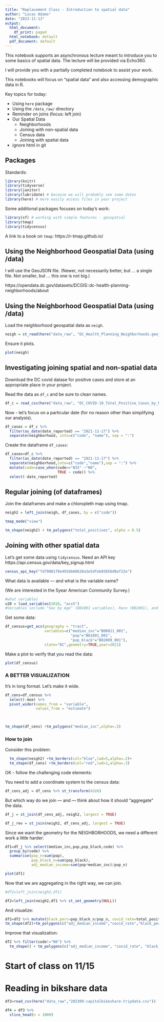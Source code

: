 ```yaml
---
title: "Replacement Class - Introduction to spatial data"
author: "Lucas Adams"
date: "2023-11-13"
output:
  html_document:
    df_print: paged
  html_notebook: default
  pdf_document: default
---
```


This notebook supports an asynchronous lecture meant to introduce you to some basics of spatial data.  The lecture will be provided via Echo360.

I will provide you with a partially completed notebook to assist your work.

This notebooks will focus on "spatial data" and also accessing demographic data in R.

Key topics for today:

* Using `here` package
* Using the `/data_raw/` directory
* Reminder on joins (focus: left join)
* Our Spatial Data
   * Neighborhoods
   * Joining with non-spatial data
   * Census data
   * Joining with spatial data
* ignore html in git

## Packages

Standards:

```r
library(knitr)
library(tidyverse)
library(janitor)
library(lubridate) # because we will probably see some dates
library(here) # more easily access files in your project
```

Some additional packages focuses on today's work:

```r
library(sf) # working with simple features - geospatial
library(tmap)
library(tidycensus)
```
A link to a book on `tmap`: https://r-tmap.github.io/


## Using the Neighborhood Geospatial Data (using /data)

I will use the GeoJSON file.  (Newer, not necessarily better, but ... a single file.  Not smaller, but ... this one is not big.)  

https://opendata.dc.gov/datasets/DCGIS::dc-health-planning-neighborhoods/about


## Using the Neighborhood Geospatial Data (using /data)

Load the neighborhood geospatial data as `neigh`.
```r
neigh = st_read(here("data_raw", "DC_Health_Planning_Neighborhoods.geojson")) %>% clean_names()
```

Ensure it plots.

```r
plot(neigh)
```


## Investigating joining spatial and non-spatial data

Download the DC covid datase for positive cases and store at an appropriate place in your project.

Read the data as `df_c` and be sure to clean names.

```r
df_c = read_csv(here("data_raw", "DC_COVID-19_Total_Positive_Cases_by_Neighborhood.csv")) %>% clean_names()
```

Now - let's focus on a particular date (for no reason other than simplifying our analysis).

```r
df_cases = df_c %>%
  filter(as_date(date_reported) == "2021-11-17") %>%
  separate(neighborhood, into=c("code", "name"), sep = ":")
```


Create the dataframe `df_cases`:

```r
df_cases=df_c %>%
  filter(as_date(date_reported) == "2021-11-17") %>% 
  separate(neighborhood,into=c("code","name"),sep = ":") %>%
  mutate(code=case_when(code=="N35" ~"N0",
                        TRUE ~ code)) %>%
  select(-date_reported)
```

## Regular joining (of dataframes)

Join the dataframes and make a chloropleth map using tmap.
```r
neigh2 = left_join(neigh, df_cases, by = c("code"))

tmap_mode("view")

tm_shape(neigh2) + tm_polygons("total_positives", alpha = 0.5)
```


## Joining with other spatial data

Let's get some data using `tidycensus`.  Need an API key   https://api.census.gov/data/key_signup.html

```r
census_api_key("fd79001f8e491bb60620a3e5dfeb02656d0af22e")

```

 What data is available --- and what is the variable name?

 (We are interested in the 5year American Community Survey.)

```r
#what variables
v20 = load_variables(2018, "acs5")
#Variables include "Sex by Age" (B01001 variables), Race (B02001), and "People Recording Single Ancestry" (B04004), amongst others.
```

Get some data:

```r
df_census=get_acs(geography = "tract",
                  variables=c("median_inc"="B06011_001",
                              "pop"="B01001_001",
                              "pop_black"="B02009_001"),
                  state="DC",geometry=TRUE,year=2021) 
```

Make a plot to verify that you read the data:

```r
plot(df_census)
```


### A BETTER VISUALIZATION

It's in long format.  Let's make it wide.

```r
df_cens=df_census %>% 
  select(-moe) %>% 
  pivot_wider(names_from = "variable", 
              values_from = "estimate")
  
 

tm_shape(df_cens) +tm_polygons("median_inc",alpha=.5)
```


### How to join

Consider this problem:

```r

  tm_shape(neigh2) +tm_borders(col="blue",lwd=5,alpha=.2)+
  tm_shape(df_cens) +tm_borders(col="red",lwd=1,alpha=.3)
```

OK - follow the challenging code elements:

You need to add a coordinate system to the census data:

```r
df_cens_adj = df_cens %>% st_transform(4326)
```

But which way do we join --- and --- think about how it should "aggregate" the data.

```r
df_j = st_join(df_cens_adj, neigh2, largest = TRUE)
```

```r
df_j_rev = st_join(neigh2, df_cens_adj, largest = TRUE)
```

Since we want the geometry for the NEIGHBORHOODS, we need a different work a little harder:

```r
df1=df_j %>% select(median_inc,pop,pop_black,code) %>%
  group_by(code) %>%
  summarise(pop_n=sum(pop),
            pop_black_n=sum(pop_black), 
            adj_median_income=sum(pop*median_inc)/pop_n) 

plot(df1)
```


Now that we are aggregating in the right way, we can join.

```r
#df2=left_join(neigh2,df1)

df2=left_join(neigh2,df1 %>% st_set_geometry(NULL))

```

And visualize:

```r
df2=df2 %>% mutate(black_perc=pop_black_n/pop_n, covid_rate=total_positives/pop_n)
tm_shape(df2)+tm_polygons(c("adj_median_income","covid_rate","black_perc"))
```

Improve that visualization:

```r
df2 %>% filter(code!="N0") %>%
  tm_shape() + tm_polygons(c("adj_median_income", "covid_rate", "black_perc"), alpha = .4)
```


# Start of class on 11/15
# Reading in bikshare data
```r
df3=read_csv(here("data_raw","202309-capitalbikeshare-tripdata.csv"))
```

```r
df4 = df3 %>% 
  slice_head(n = 1000)
```

```r
```

